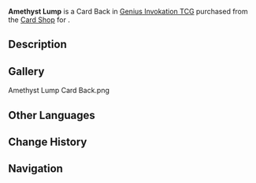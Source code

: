 {{About|the Card Back|the item|Amethyst Lump}}
{{Item Infobox
|title        = Amethyst Lump
|id           = 339013
|image        = Item Amethyst Lump Card Back.png
|type         = Card Backs
|quality      = 3
|description  = A [[Genius Invokation TCG]] card back that can be obtained and switched around. They say that card backs with different designs also come with minute differences in make and texture. Some players also make collecting card backs of different styles their pursuit and hobby.
|source1      = {{Sold By}}
}}
'''Amethyst Lump''' is a Card Back in [[Genius Invokation TCG]] purchased from the [[Card Shop]] for {{Item|Amethyst Lump|x=100}}.

==Description==
{{Description|Adapting to where you are also a form of wisdom.|Deck Design Settings Menu}}

==Gallery==
<gallery>
Amethyst Lump Card Back.png
</gallery>

==Other Languages==
{{Transclude|Amethyst Lump|Other Languages}}

==Change History==
{{Change History|3.3}}

==Navigation==
{{Genius Invokation TCG Navbox|Card Accessory}}